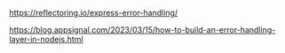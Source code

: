 https://reflectoring.io/express-error-handling/

https://blog.appsignal.com/2023/03/15/how-to-build-an-error-handling-layer-in-nodejs.html